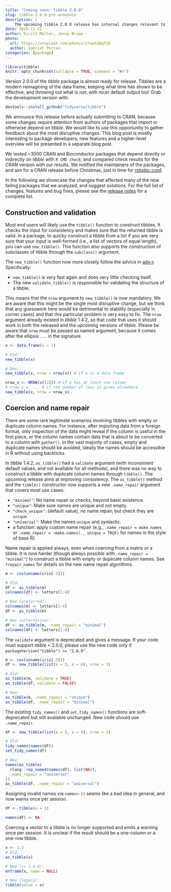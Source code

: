 ```yaml
---
title: "Coming soon: tibble 2.0.0"
slug: tibble-2.0.0-pre-announce
description: >
    The upcoming tibble 2.0.0 release has internal changes relevant to package developers who depend on tibble.
date: 2018-11-21
author: Kirill Müller, Jenny Bryan
photo:
  url: https://unsplash.com/photos/yYawh30qf28
  author: Gabriel Porras
categories: [package]
---
```



```r
library(tibble)
knitr::opts_chunk$set(collapse = TRUE, comment = "#>")
```

Version 2.0.0 of the _tibble_ package is almost ready for release.
Tibbles are a modern reimagining of the data frame, keeping what time has shown to be effective, and throwing out what is not, with nicer default output too! Grab the development version with:

```r
devtools::install_github("tidyverse/tibble")
```

We announce this release before actually submitting to CRAN, because some changes require attention from authors of packages that import or otherwise depend on _tibble_.
We would like to use this opportunity to gather feedback about the most disruptive changes.
This blog post is mostly interesting to package developers, new features and a higher-level overview will be presented in a separate blog post.

We tested ~3000 CRAN and Bioconductor packages that depend directly or indirectly on _tibble_ with `R CMD check`, and compared check results for the CRAN version with our results.
We notified the maintainers of the packages, and aim for a CRAN release before Christmas, just in time for [rstudio::conf](https://www.rstudio.com/conference/).

In the following we showcase the changes that affected many of the now failing packages that we analyzed, and suggest solutions.
For the full list of changes, features and bug fixes, please see the [release notes](https://github.com/tidyverse/tibble/tree/master/NEWS.md) for a complete list.


## Construction and validation

Most end users will likely use the `tibble()` function to construct tibbles.
It checks the input for consistency and makes sure that the returned tibble is valid.
In a package, to quicky construct a tibble from a list if you are very sure that your input is well-formed (i.e., a list of vectors of equal length), you can use `new_tibble()`.
This function also supports the construction of subclasses of tibble through the `subclass()` argument.

The `new_tibble()` function now more closely follow the advice in [adv-r](https://adv-r.hadley.nz/s3.html#s3-classes).
Specifically:

- `new_tibble()` is very fast again and does very little checking itself.
- The new `validate_tibble()` is responsible for validating the structure of a tibble.

This means that the `nrow` argument to `new_tibble()` is now mandatory.
We are aware that this might be the single most disruptive change, but we think that any guesswork here would be detrimental to stability (especially in corner cases) and that this particular problem is very easy to fix.
The `nrow` argument already existed in _tibble_ 1.4.2, so that code that uses it should work in both the released and the upcoming versions of _tibble_.
Please be aware that `nrow` must be passed as named argument, because it comes after the ellipsis `...` in the signature.

```r
x <- data.frame(a = 1)

# Old:
new_tibble(x)

# New:
new_tibble(x, nrow = nrow(x)) # if x is a data frame

nrow_x <- NROW(x[[1]]) # if x has at least one column
# nrow_x <- ... # if the number of rows is given elsewhere
new_tibble(x, nrow = nrow_x)
```

## Coercion and name repair

There are some rare legitimate scenarios involving tibbles with empty or duplicate column names.
For instance, after importing data from a foreign format, only inspection of the data might reveal if the column is useful in the first place, or the column names contain data that is about to be converted to a column with `gather()`.
In the vast majority of cases, empty and duplicate names should be avoided, ideally the names should be accessible in R without using backticks.

In _tibble_ 1.4.2, `as_tibble()` had a `validate` argument (with inconsistent default values, and not available for all methods), and there was no way to construct a tibble with duplicate column names through `tibble()`.
The upcoming release aims at improving consistency.
The `as_tibble()` method and the `tibble()` constructor now supports a new `.name_repair` argument that covers most use cases:

- `"minimal"`: No name repair or checks, beyond basic existence.
- `"unique"`: Make sure names are unique and not empty.
- `"check_unique"`: (default value), no name repair, but check they are `unique`.
- `"universal"`: Make the names `unique` and syntactic.
- a function: apply custom name repair (e.g., `.name_repair = make.names` or `.name_repair = ~make.names(., unique = TRUE)` for names in the style of base R).

Name repair is applied always, even when coercing from a matrix or a tibble.
It is now harder (though always possible with `.name_repair = "minimal"`) to construct a tibble with empty or duplicate column names.
See `?repair_names` for details on the new name repair algorithms.

```r
m <- cov(unname(iris[-5]))

# Old:
df <- as_tibble(m)
colnames(df) <- letters[1:4]

# New (preferred):
colnames(m) <- letters[1:4]
df <- as_tibble(m)

# New (alternative):
df <- as_tibble(m, .name_repair = "minimal")
colnames(df) <- letters[1:4]
```

The `validate` argument is deprecated and gives a message.
If your code must support _tibble_ < 2.0.0, please use the new code only if `packageVersion("tibble") >= "2.0.0"` .

```r
m <- cov(unname(iris[-5]))
df <- new_tibble(list(a = 5, a = 6), nrow = 1)

# Old:
as_tibble(m, validate = TRUE)
as_tibble(df, validate = FALSE)

# New:
as_tibble(m, .name_repair = "unique")
as_tibble(df, .name_repair = "minimal")
```

The existing `tidy_names()` and `set_tidy_names()` functions are soft-deprecated but still available unchanged.
New code should use `.name_repair`.

```r
df <- new_tibble(list(a = 5, a = 6), nrow = 1)

# Old:
tidy_names(names(df))
set_tidy_names(df)

# New:
names(as_tibble(
  rlang::rep_named(names(df), list(NA)),
  .name_repair = "universal"
))
as_tibble(df, .name_repair = "universal")
```

Assigning invalid names via `names<-()` seems like a bad idea in general, and now warns once per session.

```r
df <- tibble(a = 1)

names(df) <- NA
```

Coercing a vector to a tibble is no longer supported and emits a warning once per session.
It is unclear if the result should be a one-column or a one-row tibble.

```r
x <- 1:3
# Old:
as_tibble(x)

# New (>= 2.0.0):
enframe(x, name = NULL)

# New (legacy):
tibble(value = x)
```

